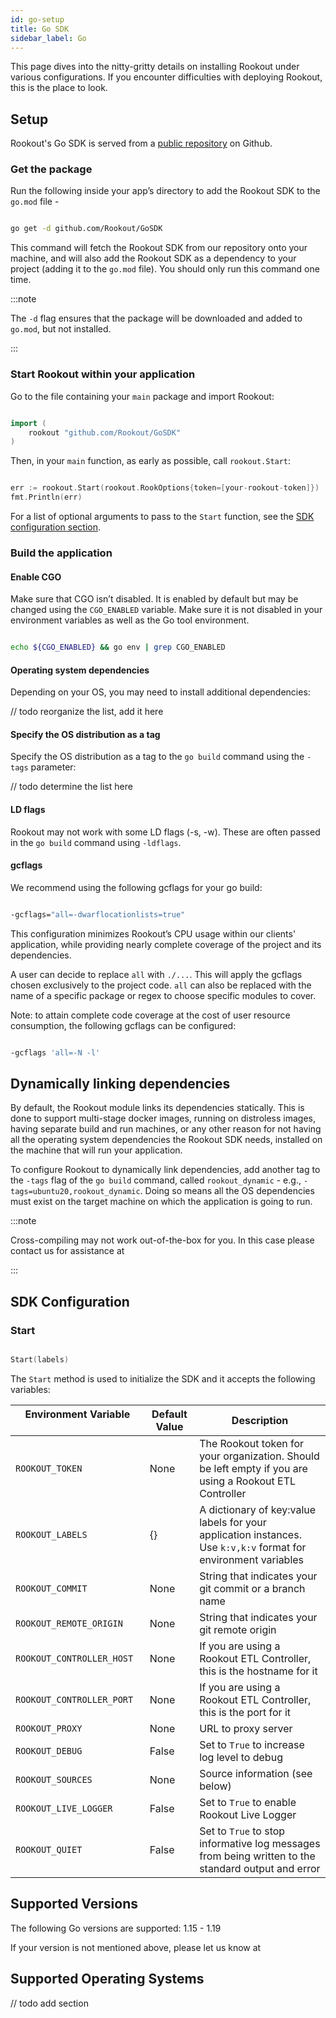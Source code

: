 ```yaml
---
id: go-setup
title: Go SDK
sidebar_label: Go
---
```



This page dives into the nitty-gritty details on installing Rookout under various configurations. If you encounter difficulties with deploying Rookout, this is the place to look.

## Setup

Rookout's Go SDK is served from a [public repository](github.com/Rookout/GoSDK) on Github. 

### Get the package

Run the following inside your app’s directory to add the Rookout SDK to the `go.mod` file - 

```bash

go get -d github.com/Rookout/GoSDK

```

This command will fetch the Rookout SDK from our repository onto your machine, and will also add the Rookout SDK as a dependency to your project (adding it to the `go.mod` file). You should only run this command one time.

:::note 

The `-d` flag ensures that the package will be downloaded and added to `go.mod`, but not installed.

:::

### Start Rookout within your application

Go to the file containing your `main` package and import Rookout:

```go

import (
    rookout "github.com/Rookout/GoSDK"
)

```

Then, in your `main` function, as early as possible, call `rookout.Start`:

```go 

err := rookout.Start(rookout.RookOptions{token=[your-rookout-token]})
fmt.Println(err)

```

For a list of optional arguments to pass to the `Start` function, see the [SDK configuration section](#start). 

### Build the application

#### Enable CGO

Make sure that CGO isn’t disabled. It is enabled by default but may be changed using the `CGO_ENABLED` variable. Make sure it is not disabled in your environment variables as well as the Go tool environment. 

```bash

echo ${CGO_ENABLED} && go env | grep CGO_ENABLED

```

#### Operating system dependencies

Depending on your OS, you may need to install additional dependencies: 

// todo reorganize the list, add it here 

#### Specify the OS distribution as a tag

Specify the OS distribution as a tag to the `go build` command using the `-tags` parameter:

// todo determine the list here

#### LD flags

Rookout may not work with some LD flags (-s, -w). These are often passed in the `go build` command using `-ldflags`.

#### gcflags 

We recommend using the following gcflags for your go build: 

```bash

-gcflags="all=-dwarflocationlists=true"

```

This configuration minimizes Rookout’s CPU usage within our clients' application, while providing nearly complete coverage of the project and its dependencies. 

A user can decide to replace `all` with `./...`. This will apply the gcflags chosen exclusively to the project code. `all` can also be replaced with the name of a specific package or regex to choose specific modules to cover.

Note: to attain complete code coverage at the cost of user resource consumption, the following gcflags can be configured: 

```bash

-gcflags 'all=-N -l'

```

## Dynamically linking dependencies 

By default, the Rookout module links its dependencies statically. This is done to support multi-stage docker images, running on distroless images, having separate build and run machines, or any other reason for not having all the operating system dependencies the Rookout SDK needs, installed on the machine that will run your application.

To configure Rookout to dynamically link dependencies, add another tag to the `-tags` flag of the `go build` command, called `rookout_dynamic` - e.g., `-tags=ubuntu20,rookout_dynamic`. Doing so means all the OS dependencies must exist on the target machine on which the application is going to run.

:::note 

Cross-compiling may not work out-of-the-box for you. In this case please contact us for assistance at <SupportEmail /> 

:::

## SDK Configuration 

### Start

```go 

Start(labels)
```
The `Start` method is used to initialize the SDK and it accepts the following variables:

| Environment Variable                        | Default Value | Description                                                                                                            |
| ------------------------------------------- | ------------- | ---------------------------------------------------------------------------------------------------------------------- |
| `ROOKOUT_TOKEN`                             | None          | The Rookout token for your organization. Should be left empty if you are using a Rookout ETL Controller                |
| `ROOKOUT_LABELS`                            | {}            | A dictionary of key:value labels for your application instances. Use `k:v,k:v` format for environment variables        |
| `ROOKOUT_COMMIT`                            | None          | String that indicates your git commit or a branch name                                                                 |
| `ROOKOUT_REMOTE_ORIGIN`                     | None          | String that indicates your git remote origin                                                                           |
| `ROOKOUT_CONTROLLER_HOST`                   | None          | If you are using a Rookout ETL Controller, this is the hostname for it                                                 |
| `ROOKOUT_CONTROLLER_PORT`                   | None          | If you are using a Rookout ETL Controller, this is the port for it                                                     |
| `ROOKOUT_PROXY`                             | None          | URL to proxy server                                                                                                    |
| `ROOKOUT_DEBUG`                             | False         | Set to `True` to increase log level to debug                                                                           |
| `ROOKOUT_SOURCES`                           | None          | Source information (see below)                                                                                         |
| `ROOKOUT_LIVE_LOGGER`                       | False         | Set to `True` to enable Rookout Live Logger                                                                            |
| `ROOKOUT_QUIET`                             | False         | Set to `True` to stop informative log messages from being written to the standard output and error                     |

## Supported Versions 

The following Go versions are supported: 1.15 - 1.19

If your version is not mentioned above, please let us know at <SupportEmail /> 

## Supported Operating Systems 

// todo add section